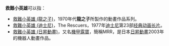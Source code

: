 '''救難小英雄'''可以指：
* [[時間飛船|救難小英雄 (龍之子)]]，1970年代'''龍之子'''所製作的動畫作品系列。
* [[救難小英雄_(迪士尼)|救難小英雄 (迪士尼)]]，The Rescuers，1977年[[迪士尼|迪士尼]]第23部[[经典动画长片|经典动画长片]]。
* [[救難小英雄_(日昇動畫)|救難小英雄 (日昇動畫)]]，又名[[機甲露寶|機甲露寶]]，簡稱MRR，是日本[[日昇動畫|日昇動畫]]2003年的機器人動畫作品。

{{disambig|cat=五字作品消歧义}}